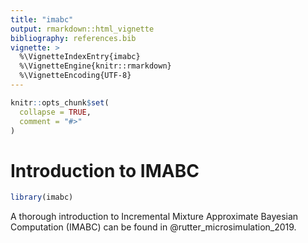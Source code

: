 ```yaml
---
title: "imabc"
output: rmarkdown::html_vignette
bibliography: references.bib
vignette: >
  %\VignetteIndexEntry{imabc}
  %\VignetteEngine{knitr::rmarkdown}
  %\VignetteEncoding{UTF-8}
---
```


```r
knitr::opts_chunk$set(
  collapse = TRUE,
  comment = "#>"
)
```

# Introduction to IMABC

```r
library(imabc)
```

A thorough introduction to Incremental Mixture Approximate Bayesian Computation (IMABC) can be found in @rutter_microsimulation_2019.
